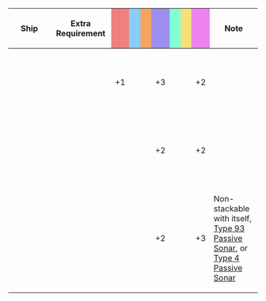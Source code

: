 {|class="wikitable" style="width:100%; text-align: center; vertical-align: middle;"
|-
! style="width: 20%;" | Ship
! style="width: 25%;" | Extra Requirement
! style="width: 5%; background-color: lightcoral;" | {{Firepower}}
! style="width: 5%; background-color: lightskyblue;" | {{Torpedo}}
! style="width: 5%; background-color: sandybrown;" | {{AA}}
! style="width: 5%; background-color: #9C8FEE;" | {{ASW}}
! style="width: 5%; background-color: #7fffd4;" | {{LOS}}
! style="width: 5%; background-color: #F2E279;" | {{Armor}}
! style="width: 5%; background-color: violet;" | {{Evasion}}
! style="width: 20%;" | Note
|-
! {{ShipLink|Shigure}}<br />{{ShipLink|Asashimo}}<br />{{ShipLink|Kamikaze}}<br />{{ShipLink|Harukaze}}<br />{{ShipLink|Yamakaze}}<br />{{ShipLink|Maikaze}}
| style="text-align:left;" | 
| +1 || || || +3 || || || +2 
| style="text-align:left;" | 
|-
! {{ShipLink|Ushio}}<br />{{ShipLink|Ikazuchi}}<br />{{ShipLink|Yamagumo}}<br />{{ShipLink|Isokaze}}<br />{{ShipLink|Hamakaze}}<br />{{ShipLink|Kishinami}}
| style="text-align:left;" | 
| || || || +2 || || || +2 
| style="text-align:left;" | 
|-
! {{ShipLink|Katori|Kashima|text=Katori-class|link_class=Katori}}
| style="text-align:left;" | 
| || || || +2 || || || +3 
| style="text-align:left;" | Non-stackable with itself, [[Type 93 Passive Sonar/Bonuses|Type 93 Passive Sonar]], or [[Type 4 Passive Sonar/Bonuses|Type 4 Passive Sonar]]
|}